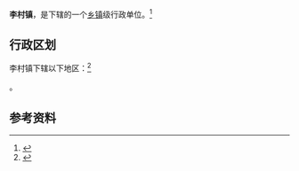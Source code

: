 {{中国乡级行政区|37/17/02/107/000}}

'''李村镇'''，是{{PRC admin/fullname|37/17/02/107/000|3}}下辖的一个[[乡镇|乡镇]]级行政单位。<ref>{{PRC admin/ref sgc|{{PRC admin/parent|37/17/02/107/000}}}}</ref>

== 行政区划 ==

李村镇下辖以下地区：<ref>{{PRC admin/ref sgc|37/17/02/107/000}}</ref>

{{PRC admin/children|37/17/02/107/000}}。

== 参考资料 ==

{{reflist}}

{{行政区划小作品}}
{{PRC admin/navcat|37/17/02/107/000}}
